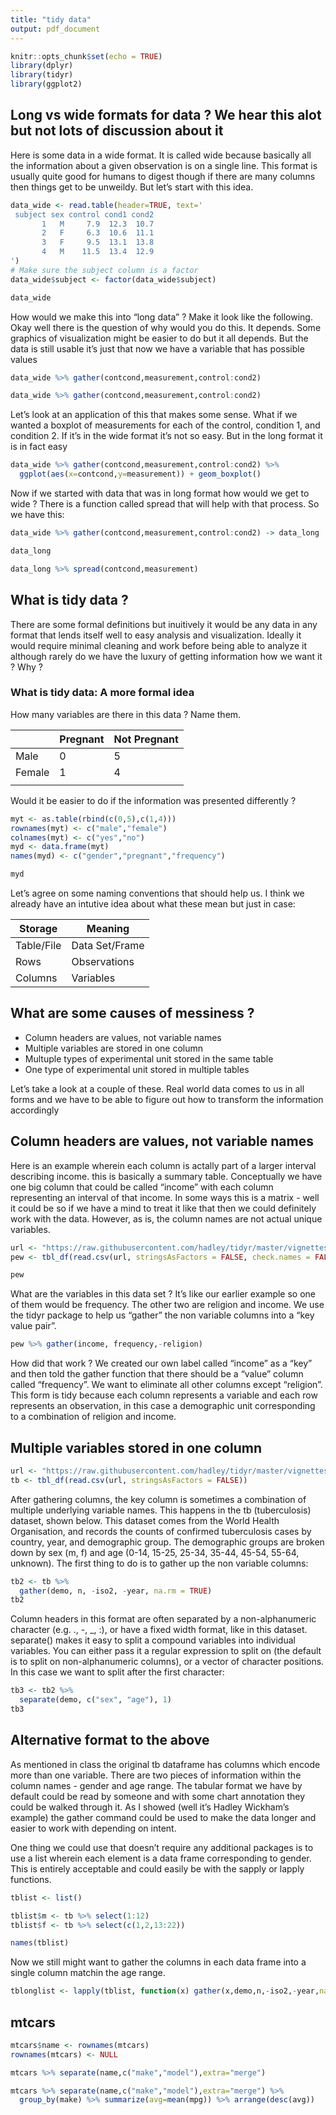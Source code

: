 ```yaml
---
title: "tidy data"
output: pdf_document
---
```



```r
knitr::opts_chunk$set(echo = TRUE)
library(dplyr)
library(tidyr)
library(ggplot2)
```

## Long vs wide formats for data ? We hear this alot but not lots of discussion about it

Here is some data in a wide format. It is called wide because basically all the information about a given observation is on a single line. This format is usually quite good for humans to digest though if there are many columns then things get to be unweildy. But let's start with this idea. 
```r
data_wide <- read.table(header=TRUE, text='
 subject sex control cond1 cond2
       1   M     7.9  12.3  10.7
       2   F     6.3  10.6  11.1
       3   F     9.5  13.1  13.8
       4   M    11.5  13.4  12.9
')
# Make sure the subject column is a factor
data_wide$subject <- factor(data_wide$subject)

data_wide
```

How would we make this into "long data" ? Make it look like the following. Okay well there is the question of why would you do this. It depends. Some graphics of visualization might be easier to do but it all depends. But the data is still usable it's just that now we have a variable that has possible values

```r
data_wide %>% gather(contcond,measurement,control:cond2)
```

```r
data_wide %>% gather(contcond,measurement,control:cond2)
```

Let's look at an application of this that makes some sense. What if we wanted a boxplot of measurements for each of the control, condition 1, and condition 2. If it's in the wide format it's not so easy. But in the long format it is in fact easy

```r
data_wide %>% gather(contcond,measurement,control:cond2) %>%
  ggplot(aes(x=contcond,y=measurement)) + geom_boxplot()
```


Now if we started with data that was in long format how would we get to wide ? There is a function called spread that will help with that process. So we have this:

```r
data_wide %>% gather(contcond,measurement,control:cond2) -> data_long
```

```r
data_long
```

```r
data_long %>% spread(contcond,measurement)

```


## What is tidy data ? 

There are some formal definitions but inuitively it would be any data in any format that lends itself well to easy analysis and visualization. Ideally it would require minimal cleaning and work before being able to analyze it although rarely do we have the luxury of getting information how we want it ? Why ? 

### What is tidy data: A more formal idea

How many variables are there in this data ? Name them.


|        	| Pregnant 	| Not Pregnant 	|
|--------	|----------	|--------------	|
| Male   	| 0        	| 5            	|
| Female 	| 1        	| 4            	|
|        	|          	|              	|

Would it be easier to do if the information was presented differently ? 

```r

myt <- as.table(rbind(c(0,5),c(1,4)))
rownames(myt) <- c("male","female")
colnames(myt) <- c("yes","no")
myd <- data.frame(myt)
names(myd) <- c("gender","pregnant","frequency")

myd
```

Let's agree on some naming conventions that should help us. I think we already have an intutive idea about what these mean but just in case:

| Storage | Meaning  	
|--------	|----------	
| Table/File   	| Data Set/Frame       |	
| Rows 	| Observations       | 	
| Columns       	| Variables         |	


## What are some causes of messiness ?
- Column headers are values, not variable names
- Multiple variables are stored in one column
- Multuple types of experimental unit stored in the same table
- One type of experimental unit stored in multiple tables

Let's take a look at a couple of these.  Real world data comes to us in all forms and we have to be able to figure out how to transform the information accordingly

## Column headers are values, not variable names

Here is an example wherein each column is actally part of a larger interval describing income. this is basically a summary table. Conceptually we have one big column that could be called "income" with each column representing an interval of that income. In some ways this is a matrix - well it could be so if we have a mind to treat it like that then we could definitely work with the data. However, as is, the column names are not actual unique variables.  

```r
url <- "https://raw.githubusercontent.com/hadley/tidyr/master/vignettes/pew.csv"
pew <- tbl_df(read.csv(url, stringsAsFactors = FALSE, check.names = FALSE))

pew
```

What are the variables in this data set ? It's like our earlier example so one of them would be frequency. The other two are religion and income. We use the tidyr package to help us "gather" the 
non variable columns into a "key value pair".

```r
pew %>% gather(income, frequency,-religion)

```

How did that work ? We created our own label called "income" as a "key" and then told the gather function that there should be a "value" column called "frequency". We want to eliminate all other columns except "religion". This form is tidy because each column represents a variable and each row represents an observation, in this case a demographic unit corresponding to a combination of religion and income.

## Multiple variables stored in one column


```r
url <- "https://raw.githubusercontent.com/hadley/tidyr/master/vignettes/tb.csv"
tb <- tbl_df(read.csv(url, stringsAsFactors = FALSE))

```

After gathering columns, the key column is sometimes a combination of multiple underlying variable names. This happens in the tb (tuberculosis) dataset, shown below. This dataset comes from the World Health Organisation, and records the counts of confirmed tuberculosis cases by country, year, and demographic group. The demographic groups are broken down by sex (m, f) and age (0-14, 15-25, 25-34, 35-44, 45-54, 55-64, unknown). The first thing to do is to gather up the non variable columns:

```r
tb2 <- tb %>% 
  gather(demo, n, -iso2, -year, na.rm = TRUE)
tb2

```

Column headers in this format are often separated by a non-alphanumeric character (e.g. ., -, _, :), or have a fixed width format, like in this dataset. separate() makes it easy to split a compound variables into individual variables. You can either pass it a regular expression to split on (the default is to split on non-alphanumeric columns), or a vector of character positions. In this case we want to split after the first character:

```r
tb3 <- tb2 %>% 
  separate(demo, c("sex", "age"), 1)
tb3

```

## Alternative format to the above

As mentioned in class the original tb dataframe has columns which encode more than one variable. There are two pieces of information within the column names - gender and age range. The tabular format we have by default
could be read by someone and with some chart annotation they could be walked through it. As I showed (well it's Hadley Wickham's example) the gather command could be used to make the data longer and easier to work with depending on intent. 

One thing we could use that doesn't require any additional packages is to use a list wherein each element is a data frame corresponding to gender. This is entirely acceptable and could easily be with the sapply or lapply functions.

```r
tblist <- list()

tblist$m <- tb %>% select(1:12)
tblist$f <- tb %>% select(c(1,2,13:22))

names(tblist)

```

Now we still might want to gather the columns in each data frame into a single column matchin the age range.

```r
tblonglist <- lapply(tblist, function(x) gather(x,demo,n,-iso2,-year,na.rm=T))

```


## mtcars

```r
mtcars$name <- rownames(mtcars)
rownames(mtcars) <- NULL

mtcars %>% separate(name,c("make","model"),extra="merge")

mtcars %>% separate(name,c("make","model"),extra="merge") %>% 
  group_by(make) %>% summarize(avg=mean(mpg)) %>% arrange(desc(avg))
```

